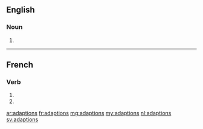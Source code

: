 ==English==

===Noun===
{{head|en|plural}}

# {{plural of|adaption|lang=en}}

----

==French==

===Verb===
{{fr-verb-form}}

# {{inflection of|adapter||1|p|impf|indc|lang=fr}}
# {{inflection of|adapter||1|p|pres|subj|lang=fr}}

[[ar:adaptions]]
[[fr:adaptions]]
[[mg:adaptions]]
[[my:adaptions]]
[[nl:adaptions]]
[[sv:adaptions]]